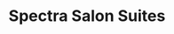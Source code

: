 ---
published: true
timelineTitle: Released new project
timelineDate: '2021-05-07'
timelineType: Project
role: Designer, front-end developer
title: Spectra Salon Suites
description: I built a new website for my dad's business, improving upon the old one that I made. I added locations, stylists, and services, all connected to a headless CMS.
link: https://spectrasalonsuites.com
image: /images/misc/spectra.jpg
---